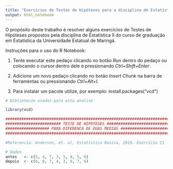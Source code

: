 ```yaml
---
title: "Exercícios de Testes de Hipóteses para a disciplina de Estatística II"
output: html_notebook
---
```

O propósito deste trabalho é resolver alguns exercícios de Testes de Hipóteses propostos pela disciplina de Estatística II do curso de graduação em Estatística da Universidade Estatual de Maringá.

Instruções para o uso do R Notebook:

1. Tente executar este pedaço clicando no botão *Run* dentro do pedaço ou colocando o cursor dentro dele e pressionando *Ctrl+Shift+Enter*.

2. Adicione um novo pedaço clicando no botão *Insert Chunk* na barra de ferramentas ou pressionando *Ctrl+Alt+I*.

3. Para instalar um pacote utilize, por exemplo: install.packages("vcd")

```r
# Bibliotecas usadas para esta analise

library(vcd)
```

```r
############################################################################
######################## TESTE DE HIPOTESES ################################
################### PARA DIFERENCA DE DUAS MEDIAS ##########################
############################################################################

#Referencia: Anderson, et. al, Estatística Basica, 2010. Exercício 21 - Página. 411

# Dados
antes   <- c(5, 4, 7, 3, 5, 8, 5, 6)
depois  <- c(6, 6, 7, 4, 3, 9, 7, 6)
```

